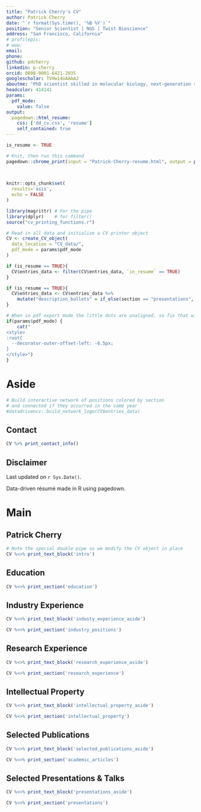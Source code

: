 ```yaml
---
title: "Patrick Cherry's CV"
author: Patrick Cherry
date: "`r format(Sys.time(), '%B %Y')`"
position: "Senior Scientist | NGS | Twist Bioscience"
address: "San Francisco, California"
# profilepic:
# www: 
email:
phone:
github: pdcherry
linkedin: p-cherry
orcid: 0000-0001-6421-2035
googlescholar: TVHw14oAAAAJ
aboutme: "PhD scientist skilled in molecular biology, next-generation sequencing (NGS), and tool-building. I've launched best-in-class oncology reference standards, invented new molecular methods for DNA and microbe manipulation, and coded high-thourghput sample logistics and genomic analyses. I'm interested in taking my knowledge and practice of genomics and bioinformatics to the next level."
headcolor: 414141
params:
  pdf_mode:
    value: false
output:
  pagedown::html_resume:
    css: ['dd_cv.css', 'resume']
    self_contained: true
---
```

```r
is_resume <- TRUE
```
```r
# Knit, then run this command
pagedown::chrome_print(input = "Patrick-Cherry-resume.html", output = paste0("Patrick Cherry resume ",
                                                                        format(Sys.Date(), '%B %Y'),
                                                                        ".pdf"))
```
<!-- Note to self: if the error shows up: -->
<!-- In grepl("^\\s*$", x) : unable to translate to a wide string -->
<!-- re-type the sptring to avoid non-ASCII characters -->
<!-- see https://stackoverflow.com/questions/76680882/unable-to-translate-to-a-wide-string -->

```r
knitr::opts_chunk$set(
  results='asis', 
  echo = FALSE
)

library(magrittr) # For the pipe
library(dplyr)    # for filter()
source("cv_printing_functions.r")

# Read in all data and initialize a CV printer object
CV <- create_CV_object(
  data_location = "CV_data/",  
  pdf_mode = params$pdf_mode
)

if (is_resume == TRUE){
  CV$entries_data <- filter(CV$entries_data, `in_resume` == TRUE)
}

if (is_resume == TRUE){
  CV$entries_data <- CV$entries_data %>%
    mutate("description_bullets" = if_else(section == "presentations", "", description_bullets))
}

```

```r
# When in pdf export mode the little dots are unaligned, so fix that with some conditional CSS.
if(params$pdf_mode) {
    cat("
<style>
:root{
  --decorator-outer-offset-left: -6.5px;
}
</style>")
}
```

Aside
================================================================================

```r
# Build interactive network of positions colored by section
# and connected if they occurred in the same year
#datadrivencv::build_network_logo(CV$entries_data)
```

<!-- ```{r} -->
<!-- if(params$pdf_mode){ -->
<!--   cat("View this CV online with links at __") -->
<!-- } else { -->
<!--   cat("[<i class='fas fa-download'></i> Download a PDF of this CV]()") -->
<!-- } -->
<!-- ``` -->

Contact {#contact}
--------------------------------------------------------------------------------

```r
CV %>% print_contact_info()
```


<!-- Language Skills {#skills} -->
<!-- -------------------------------------------------------------------------------- -->

<!-- ```{r skills graph} -->
<!-- CV %>% print_skill_bars() -->
<!-- ``` -->


Disclaimer {#disclaimer}
--------------------------------------------------------------------------------

Last updated on `r Sys.Date()`.

Data-driven résumé made in R using pagedown.

Main
================================================================================
Patrick Cherry {#title}
--------------------------------------------------------------------------------
```r
# Note the special double pipe so we modify the CV object in place
CV %<>% print_text_block('intro') 
```

Education {data-icon=graduation-cap data-concise=true}
--------------------------------------------------------------------------------

```r
CV %<>% print_section('education')
```

Industry Experience {data-icon=suitcase}
--------------------------------------------------------------------------------

::: aside
```r
CV %<>% print_text_block('industy_experience_aside')
```
:::

```r
CV %<>% print_section('industry_positions')
```


Research Experience {data-icon=flask}
--------------------------------------------------------------------------------

::: aside
```r
CV %<>% print_text_block('research_experience_aside')
```
:::

```r
CV %<>% print_section('research_experience')
```

Intellectual Property {data-icon=lightbulb}
--------------------------------------------------------------------------------

::: aside
```r
CV %<>% print_text_block('intellectual_property_aside')
```
:::

```r
CV %<>% print_section('intellectual_property')
```


Selected Publications {data-icon=book}
--------------------------------------------------------------------------------
::: aside
```r
CV %<>% print_text_block('selected_publications_aside')
```
:::

```r
CV %<>% print_section('academic_articles')
```


Selected Presentations & Talks {data-icon=chalkboard-teacher}
--------------------------------------------------------------------------------

::: aside
```r
CV %<>% print_text_block('presentations_aside')
```
:::

```r
CV %<>% print_section('presentations')
```

<!-- Trainees & Direct Reports {data-icon=leaf} -->
<!-- -------------------------------------------------------------------------------- -->

<!-- ::: aside -->
<!-- ```{r} -->
<!-- CV %<>% print_text_block('trainees_reports_aside') -->
<!-- ``` -->
<!-- ::: -->

<!-- ```{r} -->
<!-- CV %<>% print_section('trainees_reports') -->
<!-- ``` -->

<!-- ```{r} -->
<!-- CV %<>% print_links() -->
<!-- ``` -->
